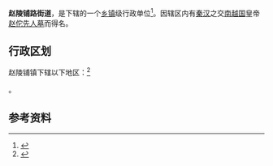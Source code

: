 {{中国乡级行政区|13/01/05/101/000}}

'''赵陵铺路街道'''，是{{PRC admin/fullname|13/01/05/101/000|3}}下辖的一个[[乡镇|乡镇]]级行政单位<ref>{{PRC admin/ref sgc|{{PRC admin/parent|13/01/05/101/000}}}}</ref>。因辖区内有[[秦朝|秦]][[汉朝|汉]]之交[[南越国|南越国]]皇帝[[赵佗|赵佗]][[赵佗公园|先人墓]]而得名。

== 行政区划 ==

赵陵铺镇下辖以下地区：<ref>{{PRC admin/ref sgc|13/01/05/101/000}}</ref>

{{PRC admin/children|13/01/05/101/000}}。

== 参考资料 ==

{{reflist}}

{{行政区划小作品}}
{{PRC admin/navcat|13/01/05/101/000}}